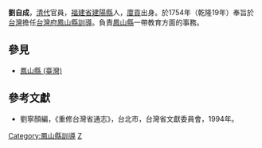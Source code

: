 '''劉自成'''，[[清代|清代]]官員，[[福建省|福建省]][[建陽縣|建陽縣]]人，[[廩貢|廩貢]]出身。於1754年（乾隆19年）奉旨於[[台灣|台灣]]擔任[[台灣府|台灣府]][[鳳山縣_(臺灣)|鳳山縣]][[訓導|訓導]]。負責[[鳳山縣_(臺灣)|鳳山縣]]一帶教育方面的事務。
{{start box}}
{{s-before|[[李騰瑢|李騰瑢]]}}
{{s-title|[[台灣|台灣]][[鳳山縣_(臺灣)|鳳山縣]][[訓導|訓導]]|1754年上任}}
{{s-after|[[黃繼伯|黃繼伯]]}}
{{end box}}

==參見==
*[[鳳山縣_(臺灣)|鳳山縣 (臺灣)]]

==參考文獻==
*劉寧顏編，《重修台灣省通志》，台北市，台灣省文獻委員會，1994年。

{{清朝人物小作品}}

[[Category:鳳山縣訓導|Category:鳳山縣訓導]]
[[Category:劉姓|Z]]